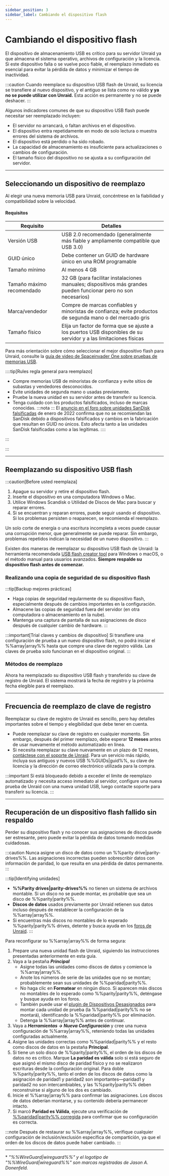 ```yaml
---
sidebar_position: 3
sidebar_label: Cambiando el dispositivo flash
---
```



# Cambiando el dispositivo flash

El dispositivo de almacenamiento USB es crítico para su servidor Unraid ya que almacena el sistema operativo, archivos de configuración y la licencia. Si este dispositivo falla o se vuelve poco fiable, el reemplazo inmediato es esencial para evitar la pérdida de datos y minimizar el tiempo de inactividad.

:::caution
Cuando reemplace su dispositivo USB flash de Unraid, su licencia se transfiere al nuevo dispositivo, y el antiguo se lista como no válido **y ya no se puede utilizar con Unraid.** Esta acción es permanente y no se puede deshacer.
:::

Algunos indicadores comunes de que su dispositivo USB flash puede necesitar ser reemplazado incluyen:

- El servidor no arrancará, o faltan archivos en el dispositivo.
- El dispositivo entra repetidamente en modo de solo lectura o muestra errores del sistema de archivos.
- El dispositivo está perdido o ha sido robado.
- La capacidad de almacenamiento es insuficiente para actualizaciones o cambios de configuración.
- El tamaño físico del dispositivo no se ajusta a su configuración del servidor.

---

## Seleccionando un dispositivo de reemplazo

Al elegir una nueva memoria USB para Unraid, concéntrese en la fiabilidad y compatibilidad sobre la velocidad.

<h4>Requisitos</h4>

| Requisito                 | Detalles                                                                                                         |
| ------------------------- | ---------------------------------------------------------------------------------------------------------------- |
| Versión USB               | USB 2.0 recomendado (generalmente más fiable y ampliamente compatible que USB 3.0)                               |
| GUID único                | Debe contener un GUID de hardware único en una ROM programable                                                   |
| Tamaño mínimo             | Al menos 4 GB                                                                                                    |
| Tamaño máximo recomendado | 32 GB (para facilitar instalaciones manuales; dispositivos más grandes pueden funcionar pero no son necesarios)  |
| Marca/vendedor            | Compre de marcas confiables y minoristas de confianza; evite productos de segunda mano o del mercado gris        |
| Tamaño físico             | Elija un factor de forma que se ajuste a los puertos USB disponibles de su servidor y a las limitaciones físicas |

Para más orientación sobre cómo seleccionar el mejor dispositivo flash para Unraid, consulte la [guía de video de Spaceinvader One sobre pruebas de memorias USB](https://www.youtube.com/watch?v=jjkaidlZmgs).

::::tip[Rules regla general para reemplazo]

- Compre memorias USB de minoristas de confianza y evite sitios de subastas y vendedores desconocidos.
- Evite unidades de segunda mano o usadas previamente.
- Pruebe la nueva unidad en su servidor antes de transferir su licencia.
- Tenga cuidado con los productos falsificados, incluso de marcas conocidas.
  :::nota
  :::
  El [anuncio en el foro sobre unidades SanDisk falsificadas](https://forums.unraid.net/topic/119052-psa-on-sandisk-usbs/) de enero de 2022 confirma que no se recomiendan las SanDisk debido a dispositivos falsificados y cambios en la fabricación que resultan en GUID no únicos. Esto afecta tanto a las unidades SanDisk falsificadas como a las legítimas.
  ::::

:::

:::

---

## Reemplazando su dispositivo USB flash

:::caution[Before usted reemplaza]

1. Apague su servidor y retire el dispositivo flash.
2. Inserte el dispositivo en una computadora Windows o Mac.
3. Utilice Windows Scandisk o Utilidad de Discos de Mac para buscar y reparar errores.
4. Si se encuentran y reparan errores, puede seguir usando el dispositivo. Si los problemas persisten o reaparecen, se recomienda el reemplazo.

Un solo corte de energía o una escritura incompleta a veces puede causar una corrupción menor, que generalmente se puede reparar. Sin embargo, problemas repetidos indican la necesidad de un nuevo dispositivo.
:::

Existen dos maneras de reemplazar su dispositivo USB flash de Unraid: la herramienta recomendada [USB flash creator tool](https://unraid.net/download) para Windows o macOS, o el método manual para usuarios avanzados. **Siempre respalde su dispositivo flash antes de comenzar.**

### Realizando una copia de seguridad de su dispositivo flash

<Tabs>
  <TabItem value="WebGUI" label="Usando el WebGUI" default>
    <BackupUsingWebGUI />
  </TabItem>

  <TabItem value="manual" label="Copia manual">
    <BackupManualMethod />
  </TabItem>
</Tabs>

:::tip[Backup mejores prácticas]

- Haga copias de seguridad regularmente de su dispositivo flash, especialmente después de cambios importantes en la configuración.
- Almacene las copias de seguridad fuera del servidor (en otra computadora o almacenamiento en la nube).
- Mantenga una captura de pantalla de sus asignaciones de disco después de cualquier cambio de hardware.
  :::

:::important[Trial claves y cambios de dispositivo]
Si transfiere una configuración de prueba a un nuevo dispositivo flash, no podrá iniciar el %%array|array%% hasta que compre una clave de registro válida. Las claves de prueba solo funcionan en el dispositivo original.
:::

### Métodos de reemplazo

<Tabs>
  <TabItem value="creador" label="Uso del creador de USB flash" default>
    <ReplacementUsingCreator />
  </TabItem>

  <TabItem value="manual" label="Método manual">
    <ReplacementManualMethod />
  </TabItem>
</Tabs>

Ahora ha reemplazado su dispositivo USB flash y transferido su clave de registro de Unraid. El sistema mostrará la fecha de registro y la próxima fecha elegible para el reemplazo.

---

## Frecuencia de reemplazo de clave de registro

Reemplazar su clave de registro de Unraid es sencillo, pero hay detalles importantes sobre el tiempo y elegibilidad que debe tener en cuenta.

- Puede reemplazar su clave de registro en cualquier momento. Sin embargo, después del primer reemplazo, debe esperar **12 meses** antes de usar nuevamente el método automatizado en línea.
- Si necesita reemplazar su clave nuevamente en un plazo de 12 meses, [contáctese con el soporte de Unraid](https://unraid.net/contact). Para un servicio más rápido, incluya sus antiguos y nuevos USB %%GUIDs|guid%%, su clave de licencia y la dirección de correo electrónico utilizada para la compra.

:::important
Si está bloqueado debido a exceder el límite de reemplazo automatizado y necesita acceso inmediato al servidor, configure una nueva prueba de Unraid con una nueva unidad USB, luego contacte soporte para transferir su licencia.
:::

---

## Recuperación de un dispositivo flash fallido sin respaldo

Perder su dispositivo flash y no conocer sus asignaciones de discos puede ser estresante, pero puede evitar la pérdida de datos tomando medidas cuidadosas.

:::caution
Nunca asigne un disco de datos como un %%parity drive|parity-drives%%. Las asignaciones incorrectas pueden sobrescribir datos con información de paridad, lo que resulta en una pérdida de datos permanente.
:::

:::tip[Identifying unidades]

- **%%Parity drives|parity-drives%%** no tienen un sistema de archivos montable. Si un disco no se puede montar, es probable que sea un disco de %%parity|parity%%.
- **Discos de datos** usados previamente por Unraid retienen sus datos incluso después de restablecer la configuración de la %%array|array%%.
- Si encuentras más discos no montables de lo esperado %%parity|parity%% drives, detente y busca ayuda en los [foros de Unraid](https://forums.unraid.net/).
  :::

Para reconfigurar su %%array|array%% de forma segura:

1. Prepare una nueva unidad flash de Unraid, siguiendo las instrucciones presentadas anteriormente en esta guía.
2. Vaya a la pestaña ***Principal***
   - Asigne todas las unidades como discos de datos y comience la %%array|array%%.
   - Anote los números de serie de las unidades que no se montan; probablemente sean sus unidades de %%paridad|parity%%.
   - No haga clic en **Formatear** en ningún disco. Si aparecen más discos no montables de lo esperado como %%parity|parity%%, deténgase y busque ayuda en los foros.
   - También puede usar el [plugin de Dispositivos Desasignados](https://unraid.net/community/apps?q=Unassigned%20Devices) para montar cada unidad de prueba (la %%paridad|parity%% no se montará), identificando la %%paridad|parity%% por eliminación.
   - Detenga la %%array|array%% antes de continuar.
3. Vaya a ***Herramientas → Nueva Configuración*** y cree una nueva configuración de %%array|array%%, reteniendo todas las unidades configuradas actualmente.
4. Asigne las unidades correctas como %%paridad|parity%% y el resto como discos de datos en la pestaña **Principal**.
5. Si tiene un solo disco de %%parity|parity%%, el orden de los discos de datos no es crítico. Marque **La paridad es válida** solo si está seguro de que asignó el mismo disco de paridad físico y no se realizaron escrituras desde la configuración original. Para doble %%parity|parity%%, tanto el orden de los discos de datos como la asignación de paridad1 y paridad2 son importantes—paridad1 y paridad2 no son intercambiables, y las %%parity|parity%% deben reconstruirse si alguno de los dos es cambiado.
6. Inicie el %%array|array%% para confirmar las asignaciones. Los discos de datos deberían montarse, y su contenido debería permanecer intacto.
7. Si marcó **Paridad es Válida**, ejecute una verificación de [%%paridad|parity%% corregida](../../using-unraid-to/manage-storage/array-configuration.mdx#checking-array-devices) para confirmar que su configuración es correcta.

:::note
Después de restaurar su %%array|array%%, verifique cualquier configuración de inclusión/exclusión específica de compartición, ya que el orden de los discos de datos puede haber cambiado.
:::

---

\* *"%%WireGuard|wireguard%%" y el logotipo de "%%WireGuard|wireguard%%" son marcas registradas de Jason A. Donenfeld.*
